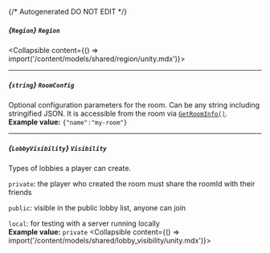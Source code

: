 {/* Autogenerated DO NOT EDIT  */}

##### *{`Region`}* `Region`
<Collapsible content={() => import('/content/models/shared/region/unity.mdx')}>
</Collapsible>

---
##### *{`string`}* `RoomConfig`
Optional configuration parameters for the room. Can be any string including stringified JSON. It is accessible from the room via [`GetRoomInfo()`](https://hathora.dev/api#tag/RoomV2/operation/GetRoomInfo).
<br/>
**Example value:** `{"name":"my-room"}`

---
##### *{`LobbyVisibility`}* `Visibility`
Types of lobbies a player can create.

`private`: the player who created the room must share the roomId with their friends

`public`: visible in the public lobby list, anyone can join

`local`: for testing with a server running locally
<br/>
**Example value:** `private`
<Collapsible content={() => import('/content/models/shared/lobby_visibility/unity.mdx')}>
</Collapsible>

